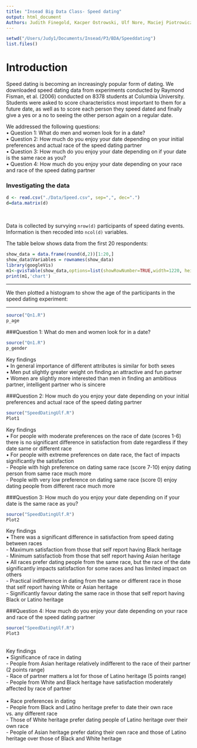 ```yaml
---
title: "Insead Big Data Class- Speed dating"
output: html_document
Authors: Judith Finegold, Kacper Ostrowski, Ulf Nore, Maciej Piotrowicz
---
```



```r
setwd("/Users/Judy1/Documents/Insead/P3/BDA/Speeddating")
list.files()
```

# Introduction

Speed dating is becoming an increasingly popular form of dating. We downloaded speed dating data from experiments conducted by Raymond Fisman, et al. (2006) conducted on 8378 students at Columbia University. Students were asked to score characteristics most important to them for a future date, as well as to score each person they speed dated and finally give a yes or a no to seeing the other person again on a regular date.

We addressed the following questions:
<br>
•  Question 1: What do men and women look for in a date?
<br>
•	Question 2: How much do you enjoy your date depending on your initial preferences and actual race of the speed dating partner
<br>
•	Question 3: How much do you enjoy your date depending on if your date is the same race as you?
<br>
•	Question 4: How much do you enjoy your date depending on your race and race of the speed dating partner

### Investigating the data

```r
d <- read.csv("./Data/Speed.csv", sep=",", dec=".")
d=data.matrix(d)
```
<br>

Data is collected by survying `nrow(d)` participants of speed dating events. Information is then recoded into `ncol(d)` variables.  

The table below shows data from the first 20 respondents:
<br>

```r
show_data = data.frame(round(d,2))[1:20,]
show_data$Variables = rownames(show_data)
library(googleVis)
m1<-gvisTable(show_data,options=list(showRowNumber=TRUE,width=1220, height=min(400,27*(nrow(show_data)+1)),allowHTML=TRUE,page='disable'))
print(m1,'chart')
```

<hr>
We then plotted a histogram to show the age of the participants in the speed dating experiment:

<hr>
```r
source("Qn1.R")
p_age 
```


###Question 1: What do men and women look for in a date?


```r
source("Qn1.R")
p_gender 
```

Key findings
<br>
•  In general importance of different attributes is similar for both sexes
<br>
•  Men put slightly greater weight on finding an attractive and fun partner
<br>
•	Women are slightly more interested than men in finding an ambitious partner, intelligent partner who is sincere
<br>

###Question 2: How much do you enjoy your date depending on your initial preferences and actual race of the speed dating partner
<br>

```r
source("SpeedDatingUlf.R")
Plot1
```

Key findings
<br>
• For people with moderate preferences on the race of date (scores 1-6) there is no significant difference in satisfaction from date regardless if they date same or different race
<br>
• For people with extreme preferences on date race, the fact of impacts significantly the satisfaction
<br>
  - People with high preference on dating same race (score 7-10) enjoy dating person from same race much more
<br>
  -	People with very low preference on dating same race (score 0) enjoy dating people from different race much more
<br>

###Question 3: How much do you enjoy your date depending on if your date is the same race as you?

```r
source("SpeedDatingUlf.R")
Plot2
```

Key findings
<br>
•  There was a significant difference in satisfaction from speed dating between races 
<br>
-	Maximum satisfaction from those that self report having Black heritage
<br>
-	Minimum satisfactiob from those that self report having Asian heritage
<br>
•	All races prefer dating people from the same race, but the race of the date significantly impacts satisfaction for some races and has limited impact on others
<br>
-	Practical indifference in dating from the same or different race in those that self report having White or Asian heritage
<br>
-  Significantly favour dating the same race in those that self report having Black or Latino heritage
<br>

###Question 4: How much do you enjoy your date depending on your race and race of the speed dating partner

```r
source("SpeedDatingUlf.R")
Plot3
```

<br>
Key findings
<br>
•  Significance of race in dating
<br>
-	People from Asian heritage relatively indifferent to the race of their partner (2 points range)
<br>
-	Race of partner matters a lot for those of Latino heritage (5 points range)
<br>
-	People from White and Black heritage have satisfaction moderately affected by race of partner
<br>
<br>
•	Race preferences in dating
<br>
-	People from Black and Latino heritage prefer to date their own race vs. any different race
<br>
-	Those of White heritage prefer dating people of Latino heritage over their own race
<br>
-	People of Asian heritage prefer dating their own race and those of Latino heritage over those of Black and White heritage

